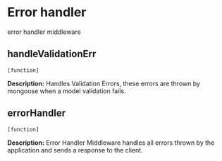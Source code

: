 # Error handler

error handler middleware
 
  



## handleValidationErr 
`[function]`
 
**Description:**
Handles Validation Errors, these errors are thrown by
   mongoose when a model validation fails.
 
  



## errorHandler 
`[function]`
 
**Description:**
Error Handler Middleware handles all errors thrown by the application
  and sends a response to the client.
 
 
  

